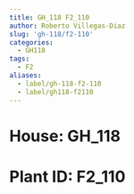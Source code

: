 ```yaml
---
title: GH_118 F2_110
author: Roberto Villegas-Diaz
slug: 'gh-118/f2-110'
categories:
  - GH118
tags:
  - F2
aliases:
  - label/gh-118-f2-110
  - label/gh118-f2110
---
```


# **House**: GH_118
# **Plant ID**: F2_110
